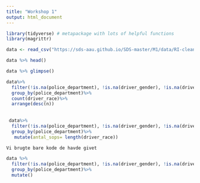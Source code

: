 ```yaml
---
title: "Workshop 1"
output: html_document
---
```


```r
library(tidyverse) # metapackage with lots of helpful functions
library(magrittr)
```


```r
data <- read_csv("https://sds-aau.github.io/SDS-master/M1/data/RI-clean.csv.gz")
```

```r
data %>% head()
```

```r
data %>% glimpse()
```

```r
data%>%
  filter(!is.na(police_department), !is.na(driver_gender), !is.na(driver_race), driver_race=="Black")%>%
  group_by(police_department)%>%
  count(driver_race)%>%
  arrange(desc(n))
  
  
 data%>%
  filter(!is.na(police_department), !is.na(driver_gender), !is.na(driver_race))%>%
  group_by(police_department)%>%
   mutate(antal_sops= length(driver_race))

Vi brugte bare kode de havde givet

data %>%
  filter(!is.na(police_department), !is.na(driver_gender), !is.na(driver_race))%>%
  group_by(police_department)%>%
  mutate()
  

  
```


